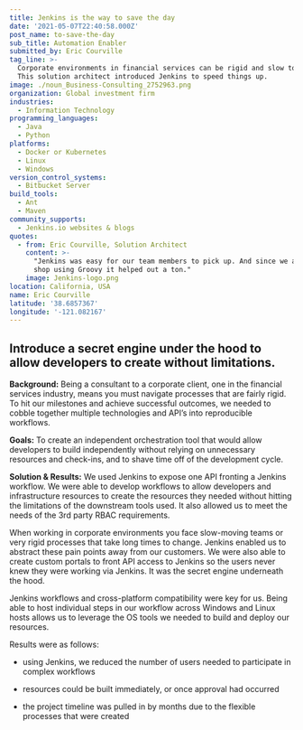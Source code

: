 ```yaml
---
title: Jenkins is the way to save the day
date: '2021-05-07T22:40:58.000Z'
post_name: to-save-the-day
sub_title: Automation Enabler
submitted_by: Eric Courville
tag_line: >-
  Corporate environments in financial services can be rigid and slow to change.
  This solution architect introduced Jenkins to speed things up.
image: ./noun_Business-Consulting_2752963.png
organization: Global investment firm
industries:
  - Information Technology
programming_languages:
  - Java
  - Python
platforms:
  - Docker or Kubernetes
  - Linux
  - Windows
version_control_systems:
  - Bitbucket Server
build_tools:
  - Ant
  - Maven
community_supports:
  - Jenkins.io websites & blogs
quotes:
  - from: Eric Courville, Solution Architect
    content: >-
      "Jenkins was easy for our team members to pick up. And since we are a Java
      shop using Groovy it helped out a ton."
    image: Jenkins-logo.png
location: California, USA
name: Eric Courville
latitude: '38.6857367'
longitude: '-121.082167'
---
```

## Introduce a secret engine under the hood to allow developers to create without limitations.

**Background:** Being a consultant to a corporate client, one in the financial services industry, means you must navigate processes that are fairly rigid. To hit our milestones and achieve successful outcomes, we needed to cobble together multiple technologies and API’s into reproducible workflows.

**Goals:** To create an independent orchestration tool that would allow developers to build independently without relying on unnecessary resources and check-ins, and to shave time off of the development cycle.

<Testimonal idx="0" />

**Solution & Results:** We used Jenkins to expose one API fronting a Jenkins workflow. We were able to develop workflows to allow developers and infrastructure resources to create the resources they needed without hitting the limitations of the downstream tools used. It also allowed us to meet the needs of the 3rd party RBAC requirements.

When working in corporate environments you face slow-moving teams or very rigid processes that take long times to change. Jenkins enabled us to abstract these pain points away from our customers. We were also able to create custom portals to front API access to Jenkins so the users never knew they were working via Jenkins. It was the secret engine underneath the hood.

Jenkins workflows and cross-platform compatibility were key for us. Being able to host individual steps in our workflow across Windows and Linux hosts allows us to leverage the OS tools we needed to build and deploy our resources.

Results were as follows:

-   using Jenkins, we reduced the number of users needed to participate in complex workflows

-   resources could be built immediately, or once approval had occurred

-   the project timeline was pulled in by months due to the flexible processes that were created
